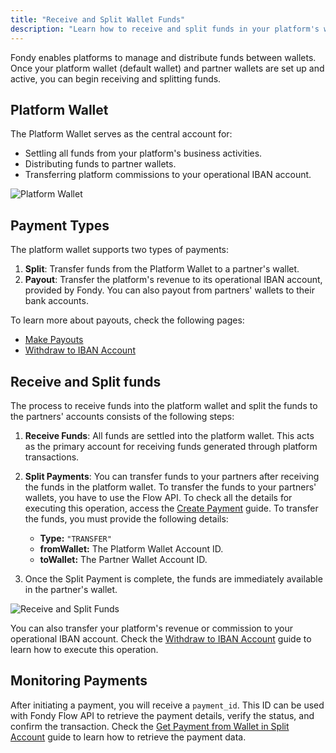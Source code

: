 ```yaml
---
title: "Receive and Split Wallet Funds"
description: "Learn how to receive and split funds in your platform's wallet."
---
```





Fondy enables platforms to manage and distribute funds between wallets. Once your platform wallet (default wallet) and partner wallets are set up and active, you can begin receiving and splitting funds.

## Platform Wallet

The Platform Wallet serves as the central account for:

* Settling all funds from your platform's business activities.
* Distributing funds to partner wallets.
* Transferring platform commissions to your operational IBAN account.

<Image src="media/docs/flow/wallets/receive-funds-in-wallets/platform-wallet.png" alt="Platform Wallet" />

## Payment Types

The platform wallet supports two types of payments:

1. **Split**: Transfer funds from the Platform Wallet to a partner's wallet.
2. **Payout**: Transfer the platform's revenue to its operational IBAN account, provided by Fondy. You can also payout from partners' wallets to their bank accounts.

<Callout type="info" title="Learn about Payouts">
  To learn more about payouts, check the following pages:

  * [Make Payouts](/flow/accounts/split-accounts/make-payouts)
  * [Withdraw to IBAN Account](/flow/accounts/split-accounts/withdraw-to-iban-account)
</Callout>

## Receive and Split funds

The process to receive funds into the platform wallet and split the funds to the partners' accounts consists of the following steps:

1. **Receive Funds**: All funds are settled into the platform wallet. This acts as the primary account for receiving funds generated through platform transactions.

2. **Split Payments**: You can transfer funds to your partners after receiving the funds in the platform wallet. To transfer the funds to your partners' wallets, you have to use the Flow API. To check all the details for executing this operation, access the [Create Payment](/flow/fondy-flow-api/core-operations/create-payments) guide. To transfer the funds, you must provide the following details:

   * **Type:** `"TRANSFER"`
   * **fromWallet:** The Platform Wallet Account ID.
   * **toWallet:** The Partner Wallet Account ID.

3. Once the Split Payment is complete, the funds are immediately available in the partner's wallet.

<Image src="media/docs/flow/wallets/receive-funds-in-wallets/receive-and-split-funds.png" alt="Receive and Split Funds" />

You can also transfer your platform's revenue or commission to your operational IBAN account. Check the [Withdraw to IBAN Account](/flow/accounts/split-accounts/withdraw-to-iban-account) guide to learn how to execute this operation.

## Monitoring Payments

After initiating a payment, you will receive a `payment_id`. This ID can be used with Fondy Flow API to retrieve the payment details, verify the status, and confirm the transaction. Check the [Get Payment from Wallet in Split Account](link) guide to learn how to retrieve the payment data.
